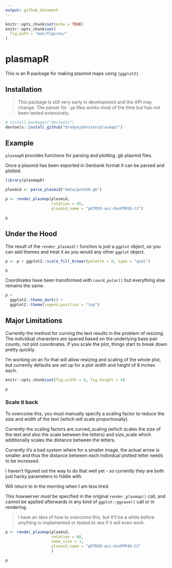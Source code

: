 ```yaml
---
output: github_document
---
```



```r
knitr::opts_chunk$set(echo = TRUE)
knitr::opts_chunk$set(
  fig.path = "man/figures/"
)
```

# plasmapR

This is an R package for making plasmid maps using `{ggplot2}`.

## Installation 

> This package is still very early in development and the API may change. The 
> parser for `.gb` files works most of the time but has not been tested 
> extensively.

```r
# install.packages("devtools")
devtools::install_github("bradyajohnston/plasmapr")
```


## Example

`plasmapR` provides functions for parsing and plotting .gb plasmid files. 

Once a plasmid has been exported in Genbank format it can be parsed and plotted.

```r
library(plasmapR)

plasmid <- parse_plasmid("data/petm20.gb")

p <- render_plasmap(plasmid,
                    rotation = 45,
                    plasmid_name = "pETM20-avi-dsnPPR10-C2")

p
```


## Under the Hood

The result of the `render_plasmid()` function is just a `ggplot` object, so you 
can add themes and treat it as you would any other `ggplot` object.

```r
p <- p + ggplot2::scale_fill_brewer(palette = 8, type = "qual")

p

```

Coordinates have been 
transformed with `coord_polar()` but everything else remains the same.



```r

p + 
  ggplot2::theme_dark() + 
  ggplot2::theme(legend.position = "top")

```

## Major Limitations

Currently the method for curving the text results in the problem of resizing. 
The individual characters are spaced based on the underlying base pair counts, 
not plot coordinates. If you scale the plot, things start to break down pretty 
quickly.

I'm working on an fix that will allow resizing and scaling of the whole plot, 
but currently defaults are set up for a plot width and height of 8 inches each.

```r
knitr::opts_chunk$set(fig.width = 4, fig.height = 4)
```


```r

p

```

### Scale it back
To overcome this, you must manually specify a scaling factor to reduce the size and width of the text (which will scale proportionally).

Currently the scaling factors are curved_scaling (which scales the size of the
text and also the scale between the letters) and size_scale which additionally 
scales the distance between the letters. 

Currently it's a bad system where for a smaller image, the actual arrow is smaller
and thus the distance between each individual plotted letter needs to be increased. 

I haven't figured out the way to do that well yet - so currently they are 
both just hacky parameters to fiddle with. 

Will return to in the morning when I am less tired.

This howwerver _must_ be specified in the original `render_plasmap()` call, 
and cannot be applied afterwards in any kind of `ggplot::ggsave()` call or in
rendering. 

> I have an idea of how to overcome this, but it'll be a while before anything
is implemented or tested to see if it will even work.

```r
p <- render_plasmap(plasmid,
                    rotation = 60,
                    name_size = 3,
                    plasmid_name = "pETM20-avi-dsnPPR10-C2"
                    )

p
```

